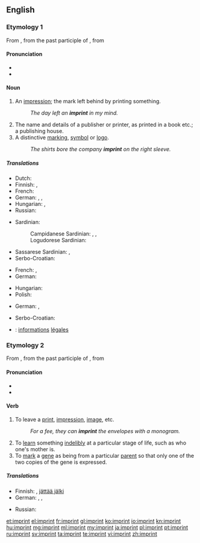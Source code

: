 {{was wotd|2008|October|6}}
==English==

===Etymology 1===
From {{etyl|fro|en}} {{term|empreinte|lang=fro}}, from the past participle of {{term|empreindre|lang=fro}}, from {{etyl|la|en}} {{term|imprimere||lang=la}}

====Pronunciation====
* {{IPA|/ˈɪm.pɹɪnt/}}
* {{audio|en-us-imprint-noun.ogg|Audio (US)}}

====Noun====
{{en-noun}}

# An [[impression]]; the mark left behind by printing something.
#: ''The day left an '''imprint''' in my mind.''
# The name and details of a publisher or printer, as printed in a book etc.; a publishing house.
# A distinctive [[marking]], [[symbol]] or [[logo]].
#: ''The shirts bore the company '''imprint''' on the right sleeve.''

=====Translations=====
{{trans-top|an impression; the mark left behind by printing something}}
* Dutch: {{t+|nl|indruk}}
* Finnish: {{t+|fi|jälki}}, {{t+|fi|painauma}}
* French: {{t+|fr|empreinte}}
* German: {{t-|de|Gepräge|n}}, {{t+|de|Abdruck|m}}, {{t+|de|Aufdruck|m}}
* Hungarian: {{t+|hu|nyom}}, {{t+|hu|lenyomat}}
* Russian: {{t+|ru|отпечаток}}
{{trans-mid}}
* Sardinian:
*: Campidanese Sardinian: {{tø|sro|bullu}}, {{tø|sro|segliu}}, {{tø|sro|segliu}}
*: Logudorese Sardinian: {{tø|src|imprènta}}
* Sassarese Sardinian: {{tø|sdc|imprènta}}, {{tø|sdc|piùta}}
* Serbo-Croatian: {{t-|sh|отисак|sc=Cyrl}}
{{trans-bottom}}

{{trans-top|the name and details of a publisher or printer, as printed in a book etc}}
* French: {{t+|fr|ours|m}}, {{t-|fr|pavé de l'ours|m}}
* German: {{t+|de|Impressum|n}}
{{trans-mid}}
* Hungarian: {{t+|hu|impresszum}}
* Polish: {{t-|pl|impressum}}
{{trans-bottom}}

{{trans-top|a distinctive marking, symbol or logo}}
* German: {{t-|de|Gepräge|n}}, {{t+|de|Aufdruck|m}}
{{trans-mid}}
* Serbo-Croatian: {{t-|sh|лого|sc=Cyrl}}
{{trans-bottom}}

{{checktrans-top}}
* {{ttbc|fr}}: [[information]]s [[légal]]es {{f-p}}
{{trans-bottom}}

===Etymology 2===
From {{etyl|fro|en}} {{term|empreinter|lang=fro}}, from the past participle of {{term|empreindre|lang=fro}}, from {{etyl|la|en}} {{term|imprimere||lang=la}}

====Pronunciation====
* {{IPA|/ɪmˈpɹɪnt/}}
* {{audio|en-us-imprint-verb.ogg|Audio (US)}}

====Verb====
{{en-verb}}

# To leave a [[print]], [[impression]], [[image]], etc.
#: ''For a fee, they can '''imprint''' the envelopes with a monogram.''
# To [[learn]] something [[indelibly]] at a particular stage of life, such as who one's mother is.
# To [[mark]] a [[gene]] as being from a particular [[parent]] so that only one of the two copies of the gene is expressed.

=====Translations=====
{{trans-top|to leave a print, impression, image, etc.}}
* Finnish: {{t+|fi|painaa}}, [[jättää jälki]]
* German: {{t+|de|einprägen}}, {{t+|de|abdrucken}}, {{t-|de|aufdrucken}}
{{trans-mid}}
* Russian: {{t+|ru|отпечатать}}
{{trans-bottom}}

[[et:imprint]]
[[el:imprint]]
[[fr:imprint]]
[[gl:imprint]]
[[ko:imprint]]
[[io:imprint]]
[[kn:imprint]]
[[hu:imprint]]
[[mg:imprint]]
[[ml:imprint]]
[[my:imprint]]
[[ja:imprint]]
[[pl:imprint]]
[[pt:imprint]]
[[ru:imprint]]
[[sv:imprint]]
[[ta:imprint]]
[[te:imprint]]
[[vi:imprint]]
[[zh:imprint]]